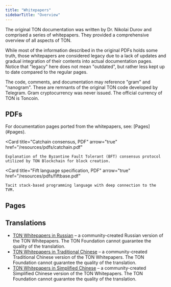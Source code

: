 ```yaml
---
title: "Whitepapers"
sidebarTitle: "Overview"
---
```



The original TON documentation was written by Dr. Nikolai Durov and comprised a series of whitepapers. They provided a comprehensive overview of all aspects of TON.

While most of the information described in the original PDFs holds some truth, those whitepapers are considered legacy due to a lack of updates and gradual integration of their contents into actual documentation pages. Notice that "legacy" here does not mean "outdated", but rather less kept up to date compared to the regular pages.

<Aside>
  The code, comments, and documentation may reference "gram" and "nanogram". These are remnants of the original TON code developed by Telegram. Gram cryptocurrency was never issued. The official currency of TON is Toncoin.
</Aside>

<Columns cols={3}>
  <Card
    title="PDFs"
    href="#pdfs"
  />

  <Card
    title="Pages"
    href="#pages"
  />

  <Card
    title="Translations"
    href="#translations"
  />
</Columns>

## PDFs

<Aside>
  For documentation pages ported from the whitepapers, see: [Pages](#pages).
</Aside>

<Columns cols={1}>
  <Card
    title="The Open Network (TON), PDF"
    arrow
    href="/resources/pdfs/ton.pdf"
  />

  <Card
    title="TON Virtual Machine (TVM), PDF"
    arrow="true"
    href="/resources/pdfs/tvm.pdf"
  />

  <Card
    title="TON Blockchain, PDF"
    arrow="true"
    href="/resources/pdfs/tblkch.pdf"
  />

  <Card
    title="Catchain consensus, PDF"
    arrow="true"
    href="/resources/pdfs/catchain.pdf"
  >
    Explanation of the Byzantine Fault Tolerant (BFT) consensus protocol utilized by TON Blockchain for block creation.
  </Card>

  <Card
    title="Fift language specification, PDF"
    arrow="true"
    href="/resources/pdfs/fiftbase.pdf"
  >
    Tacit stack-based programming language with deep connection to the TVM.
  </Card>
</Columns>

## Pages

<Columns cols={2}>
  <Card
    title="The Open Network (TON)"
    arrow
    href="/ton/ton"
  />

  <Card
    title="TON Virtual Machine (TVM)"
    href="/ton/tvm"
  />

  <Card
    title="TON Blockchain"
    href="/ton/tblkch"
  />

  <Card
    title="Catchain consensus"
    href="/ton/catchain"
  />

  <Card
    title="Fift language specification"
    href="/language/fift/whitepaper"
  />
</Columns>

## Translations

- [TON Whitepapers in Russian](https://github.com/Korolyow/TON_docs_ru) – a community-created Russian version of the TON Whitepapers. The TON Foundation cannot guarantee the quality of the translation.
- [TON Whitepapers in Traditional Chinese](https://github.com/awesome-doge/TON_Paper/blob/main/zh_ton.pdf) – a community-created Traditional Chinese version of the TON Whitepapers. The TON Foundation cannot guarantee the quality of the translation.
- [TON Whitepapers in Simplified Chinese](https://github.com/kojhliang/Ton_White_Paper_SC/blob/main/Ton%E5%8C%BA%E5%9D%97%E9%93%BE%E7%99%BD%E7%9A%AE%E4%B9%A6_%E7%AE%80%E4%BD%93%E4%B8%AD%E6%96%87%E7%89%88.pdf) – a community-created Simplified Chinese version of the TON Whitepapers. The TON Foundation cannot guarantee the quality of the translation.
